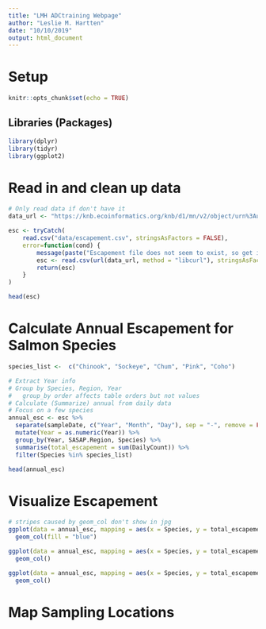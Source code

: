 ```yaml
---
title: "LMH ADCtraining Webpage"
author: "Leslie M. Hartten"
date: "10/10/2019"
output: html_document
---
```

# Setup

```r
knitr::opts_chunk$set(echo = TRUE)
```

## Libraries (Packages)

```r
library(dplyr)
library(tidyr)
library(ggplot2)
```

# Read in and clean up data

```r

# Only read data if don't have it
data_url <- "https://knb.ecoinformatics.org/knb/d1/mn/v2/object/urn%3Auuid%3Af119a05b-bbe7-4aea-93c6-85434dcb1c5e"

esc <- tryCatch(
    read.csv("data/escapement.csv", stringsAsFactors = FALSE),
    error=function(cond) {
        message(paste("Escapement file does not seem to exist, so get it from the KNB."))
        esc <- read.csv(url(data_url, method = "libcurl"), stringsAsFactors = FALSE)
        return(esc)
    }
)

head(esc)
```

# Calculate Annual Escapement for Salmon Species

```r
species_list <-  c("Chinook", "Sockeye", "Chum", "Pink", "Coho")

# Extract Year info
# Group by Species, Region, Year
#   group_by order affects table orders but not values
# Calculate (Summarize) annual from daily data
# Focus on a few species
annual_esc <- esc %>% 
  separate(sampleDate, c("Year", "Month", "Day"), sep = "-", remove = FALSE) %>% 
  mutate(Year = as.numeric(Year)) %>% 
  group_by(Year, SASAP.Region, Species) %>% 
  summarise(total_escapement = sum(DailyCount)) %>% 
  filter(Species %in% species_list)

head(annual_esc)
```

# Visualize Escapement

```r
# stripes caused by geom_col don't show in jpg
ggplot(data = annual_esc, mapping = aes(x = Species, y = total_escapement)) +
  geom_col(fill = "blue")

ggplot(data = annual_esc, mapping = aes(x = Species, y = total_escapement, fill = SASAP.Region)) +
  geom_col()

ggplot(data = annual_esc, mapping = aes(x = Species, y = total_escapement, fill = Year)) +
  geom_col()

```

# Map Sampling Locations

```r

```


